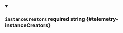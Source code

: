 
<details className="config-field" data-expandable="false" open>
<summary>

### `instanceCreators` <span className="config-field-required" data-required="false">required</span> <span className="config-field-type">string</span> <span className="config-field-default"></span> <span className="config-field-enum"></span> {#telemetry-instanceCreators}



</summary>



</details>
